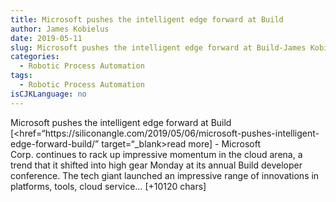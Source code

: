 ```yaml
---
title: Microsoft pushes the intelligent edge forward at Build 
author: James Kobielus
date: 2019-05-11
slug: Microsoft pushes the intelligent edge forward at Build-James Kobielus
categories: 
  - Robotic Process Automation
tags: 
  - Robotic Process Automation
isCJKLanguage: no 
---
```



Microsoft pushes the intelligent edge forward at Build [<href="https://siliconangle.com/2019/05/06/microsoft-pushes-intelligent-edge-forward-build/" target="_blank>read more</a>] 
- Microsoft Corp. continues to rack up impressive momentum in the cloud arena, a trend that it shifted into high gear Monday at its annual Build developer conference.
The tech giant launched an impressive range of innovations in platforms, tools, cloud service… [+10120 chars] 
